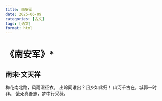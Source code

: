 ```yaml
---
title: 南安军
date: 2025-06-09
categories: [古文]
tags: [语文]
format: html
---
```

# 《南安军》*
## 南宋·文天祥
梅花南北路，风雨湿征衣。
出岭同谁出？归乡如此归！
山河千古在，城郭一时非。
饿死真吾志，梦中行采薇。